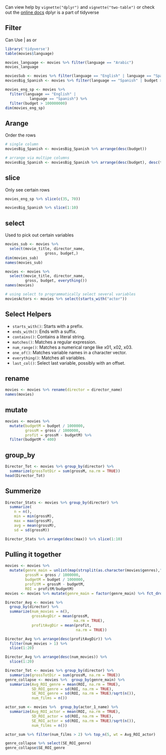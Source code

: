Can view help by `vignette("dplyr")` and `vignette("two-table")` or check out the [online docs](https://www.rdocumentation.org/packages/dplyr/versions/0.7.8) dplyr is a part of tidyverse

## Filter

Can Use | as or

```r

library('tidyverse')
table(movies$language)

movies_language <- movies %>% filter(language == "Arabic")
movies_language

moviesSub <- movies %>% filter(language == "English" | language == "Spanish")
moviesBig_Spanish <- movies %>% filter(language == "Spanish" | budget > 1e10)

movies_eng_sp <- movies %>% 
  filter(language == "English" | 
           language == "Spanish") %>%
  filter(budget > 100000000)
dim(movies_eng_sp)

```

## Arange

Order the rows

```r
# single column
moviesBig_Spanish <- moviesBig_Spanish %>% arrange(desc(budget))

# arrange via multipe columns
moviesBig_Spanish <- moviesBig_Spanish %>% arrange(desc(budget), desc(title_year))

```

## slice

Only see certain rows

```r

movies_eng_sp %>% slice(c(35, 70))

moviesBig_Spanish %>% slice(1:10)


```

## select
Used to pick out certain variables

```r

movies_sub <- movies %>% 
  select(movie_title, director_name,
                  gross, budget,)
dim(movies_sub)
names(movies_sub)

movies <- movies %>% 
  select(movie_title, director_name,
         gross, budget, everything())
names(movies)

# using select to programmatically select several variables
moviesActors <- movies %>% select(starts_with("actor"))

```

## Select Helpers

* `starts_with()`: Starts with a prefix.
* `ends_with()`: Ends with a suffix.
* `contains()`: Contains a literal string.
* `matches()`: Matches a regular expression.
* `num_range()`: Matches a numerical range like x01, x02, x03.
* `one_of()`: Matches variable names in a character vector.
* `everything()`: Matches all variables.
* `last_col()`: Select last variable, possibly with an offset.

## rename

```r

movies <- movies %>% rename(director = director_name)
names(movies)

```

## mutate
```r

movies <- movies %>% 
  mutate(budgetM = budget / 1000000,
         grossM = gross / 1000000, 
         profit = grossM - budgetM) %>% 
  filter(budgetM < 400)

```

## group_by

``` r
Director_Tot <- movies %>% group_by(director) %>%
  summarize(grossTotDir = sum(grossM, na.rm = TRUE))
head(Director_Tot)
```

## Summerize
```r
Director_Stats <- movies %>% group_by(director) %>% 
  summarize(
    n = n(),
    min = min(grossM),
    max = max(grossM),
    avg = mean(grossM),
    sd = sd(grossM))

Director_Stats %>% arrange(desc(max)) %>% slice(1:10)
```

## Pulling it together
```r

movies <- movies %>% 
  mutate(genre_main = unlist(map(strsplit(as.character(movies$genres),"\\|"),1)),
         grossM = gross / 1000000,
         budgetM = budget / 1000000, 
         profitM = grossM - budgetM,
         ROI = profitM/budgetM) 
movies <- movies %>% mutate(genre_main = factor(genre_main) %>% fct_drop()) 

Director_Avg <- movies %>%
  group_by(director) %>%
  summarize(num_movies = n(),
            grossAvgDir = mean(grossM,
                               na.rm = TRUE),
            profitAvgDir = mean(profit,
                                na.rm = TRUE))

Director_Avg %>% arrange(desc(profitAvgDir)) %>% 
  filter(num_movies > 1) %>% 
  slice(1:20)

Director_Avg %>% arrange(desc(num_movies)) %>% 
  slice(1:20)

Director_Tot <- movies %>% group_by(director) %>%
  summarize(grossTotDir = sum(grossM, na.rm = TRUE))
genre_collapse <- movies %>%  group_by(genre_main) %>% 
  summarize(Avg_ROI_genre = mean(ROI, na.rm = TRUE),
            SD_ROI_genre = sd(ROI, na.rm = TRUE),
            SE_ROI_genre = sd(ROI, na.rm = TRUE)/sqrt(n()),
            num_films = n())

actor_sum <- movies %>%  group_by(actor_1_name) %>% 
  summarize(Avg_ROI_actor = mean(ROI, na.rm = TRUE),
            SD_ROI_actor = sd(ROI, na.rm = TRUE),
            SE_ROI_actor = sd(ROI, na.rm = TRUE)/sqrt(n()),
            num_films = n())

actor_sum %>% filter(num_films > 2) %>% top_n(5, wt = Avg_ROI_actor)

genre_collapse %>% select(SE_ROI_genre)
genre_collapse$SE_ROI_genre

```
